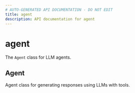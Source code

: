 ```yaml
---
# AUTO-GENERATED API DOCUMENTATION - DO NOT EDIT
title: agent
description: API documentation for agent
---
```


# agent

The `Agent` class for LLM agents.

## <ApiType type="Class" path="agents/agent" symbolName="Agent" /> Agent

Agent class for generating responses using LLMs with tools.

